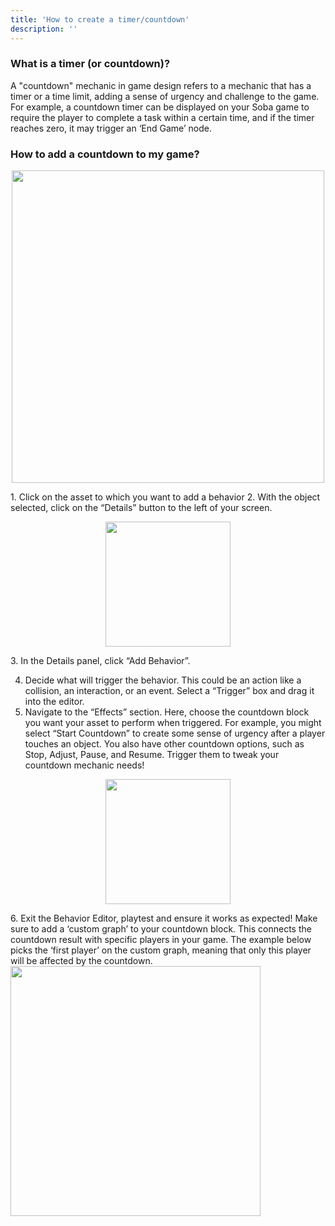 ```yaml
---
title: 'How to create a timer/countdown'
description: ''
---
```


### What is a timer (or countdown)?

A "countdown" mechanic in game design refers to a mechanic that has a timer or a time limit, adding a sense of urgency and challenge to the game. For example, a countdown timer can be displayed on your Soba game to require the player to complete a task within a certain time, and if the timer reaches zero, it may trigger an ‘End Game’ node.

### How to add a countdown to my game?

<p align="center">
  <img width="500" noZoom src="https://i.imgur.com/x8Dgygb.png" />
</p>
<CardGroup cols={3}>

<Card title="Select Object" icon="hand-pointer">
</Card>

<Card
  title="Add behavior" icon="square-code">
</Card>

<Card
  title="Play with friends!" icon="earth-americas">
</Card>

</CardGroup>
<Accordion title="Steps 1 to 3 (the basics for all behaviors)">
    1. Click on the asset to which you want to add a behavior
    2. With the object selected, click on the “Details” button to the left of your screen.
    <p align="center">
      <img width="200" noZoom src="https://i.imgur.com/jMSZzP8.png" /> </p>
    3. In the Details panel, click “Add Behavior”.
</Accordion>

4. Decide what will trigger the behavior. This could be an action like a collision, an interaction, or an event. Select a “Trigger” box and drag it into the editor.
5. Navigate to the “Effects” section. Here, choose the countdown block you want your asset to perform when triggered. For example, you might select “Start Countdown” to create some sense of urgency after a player touches an object. You also have other countdown options, such as Stop, Adjust, Pause, and Resume. Trigger them to tweak your countdown mechanic needs!
  <Accordion title="Behavior Image">
    <p align="center">
      <img width="200" noZoom src="https://i.imgur.com/lZPNxqk.png" />
      </p>
  </Accordion>
6. Exit the Behavior Editor, playtest and ensure it works as expected!
<Tip> Make sure to add a ‘custom graph’ to your countdown block. This connects the countdown result with specific players in your game. The example below picks the ‘first player’ on the custom graph, meaning that only this player will be affected by the countdown. <br /> <img width="400" noZoom src="https://i.imgur.com/auOEI1d.png" /></Tip>
